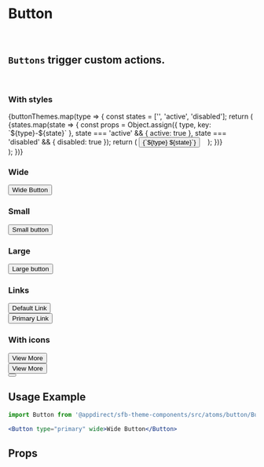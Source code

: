 
<Meta title="Atoms/Button" component={Button} />


# Button
<br />

## `Buttons` trigger custom actions.
<br />

### With styles
<Canvas>
    <Story name="With styles">
        <React.Fragment>
            {buttonThemes.map(type => {
                const states = ['', 'active', 'disabled'];
                return (
                    <div key={type} style={{ padding: '5px 10px' }}>
                        {states.map(state => {
                            const props = Object.assign({
                                type,
                                key: `${type}-${state}`
                            },
                            state === 'active' && {
                                active: true
                            },
                            state === 'disabled' && {
                                disabled: true
                            });
                            return (
                                <span key={state}>
                                    <Button {...props}>{`${type} ${state}`}</Button>
                                    &nbsp;&nbsp;
                                </span>
                            );
                        })}
                    </div>
                );
            })}
        </React.Fragment>
    </Story>
</Canvas>

### Wide
<Canvas>
    <Story name="Wide">
        <Button type="primary" wide>Wide Button</Button>
    </Story>
</Canvas>

### Small
<Canvas>
    <Story name="Small">
        <Button type="primary" size="small">Small button</Button>
    </Story>
</Canvas>

### Large
<Canvas>
    <Story name="Large">
        <Button type="card" size="large">Large button</Button>
    </Story>
</Canvas>

### Links
<Canvas>
    <Story name="Links">
        <div style={{ padding: '5px 10px' }}>
            <Button buttonType="link">Default Link</Button>
        </div>
        <div style={{ padding: '5px 10px' }}>
            <Button buttonType="link" type="primary">Primary Link</Button>
        </div>
    </Story>
</Canvas>

### With icons
<Canvas>
    <Story name="With icons">
        <React.Fragment>
            <div style={{ padding: '5px 10px' }}>
                <Button buttonType="link">
                    View More
                    <Icon type="caretDown" style={{ width: '16px', marginLeft: '12px' }} />
                </Button>
            </div>
            <div style={{ padding: '5px 10px' }}>
                <Button type="primary" buttonType="link">
                    View More
                    <Icon type="caretDown" style={{ width: '16px', marginLeft: '12px' }} />
                </Button>
            </div>
            <div style={{ padding: '5px 10px' }}>
                <Button buttonType="icon" aria-label="Close">
                    <Icon type="close" width="24px" />
                </Button>
            </div>
        </React.Fragment>
    </Story>
</Canvas>

## Usage Example

```jsx
import Button from '@appdirect/sfb-theme-components/src/atoms/button/Button';

<Button type="primary" wide>Wide Button</Button>

```
## Props

<ArgsTable of={Button} />

